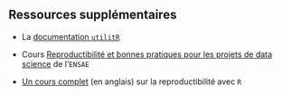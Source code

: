 ## Ressources supplémentaires

- La [documentation `utilitR`](https://book.utilitr.org/)

- Cours [Reproductibilité et bonnes pratiques pour les projets de data science](https://ensae-reproductibilite.github.io/website/) de l'`ENSAE`

- [Un cours complet](https://eliocamp.github.io/reproducibility-with-r/) (en anglais) sur la reproductibilité avec `R`
